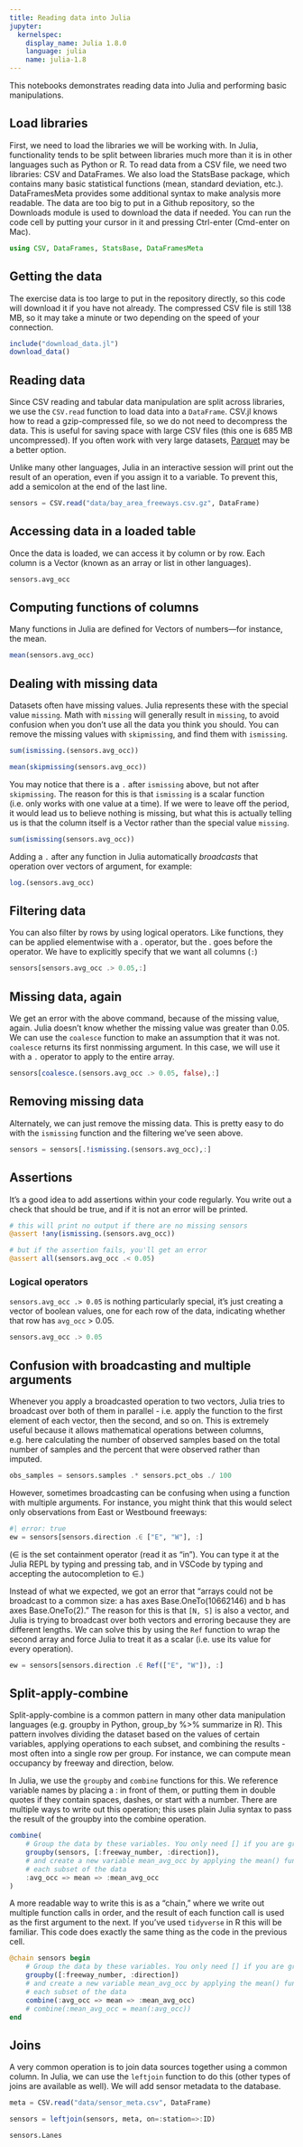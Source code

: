 ```yaml
---
title: Reading data into Julia
jupyter:
  kernelspec:
    display_name: Julia 1.8.0
    language: julia
    name: julia-1.8
---
```



This notebooks demonstrates reading data into Julia and performing basic manipulations.


## Load libraries

First, we need to load the libraries we will be working with. In Julia, functionality tends to be split between libraries much more than it is in other languages such as Python or R. To read data from a CSV file, we need two libraries: CSV and DataFrames. We also load the StatsBase package, which contains many basic statistical functions (mean, standard deviation, etc.). DataFramesMeta provides some additional syntax to make analysis more readable. The data are too big to put in a Github repository, so the Downloads module is used to download the data if needed. You can run the code cell by putting your cursor in it and pressing Ctrl-enter (Cmd-enter on Mac).

```julia
using CSV, DataFrames, StatsBase, DataFramesMeta
```

## Getting the data

The exercise data is too large to put in the repository directly, so this code will download it if you have not already. The compressed CSV file is still 138 MB, so it may take a minute or two depending on the speed of your connection.
```julia
include("download_data.jl")
download_data()
```

## Reading data

Since CSV reading and tabular data manipulation are split across libraries, we use the `CSV.read` function to load data into a `DataFrame`. CSV.jl knows how to read a gzip-compressed file, so we do not need to decompress the data. This is useful for saving space with large CSV files (this one is 685 MB uncompressed). If you often work with very large datasets, [Parquet](https://github.com/JuliaIO/Parquet.jl) may be a better option.

Unlike many other languages, Julia in an interactive session will print out the result of an operation, even if you assign it to a variable. To prevent this, add a semicolon at the end of the last line.

```julia
sensors = CSV.read("data/bay_area_freeways.csv.gz", DataFrame)
```

## Accessing data in a loaded table

Once the data is loaded, we can access it by column or by row. Each column is a Vector (known as an array or list in other languages).

```julia
sensors.avg_occ
```

## Computing functions of columns

Many functions in Julia are defined for Vectors of numbers—for instance, the mean.

```julia
mean(sensors.avg_occ)
```

## Dealing with missing data

Datasets often have missing values. Julia represents these with the special value `missing`. Math with `missing` will generally result in `missing`, to avoid confusion when you don't use all the data you think you should. You can remove the missing values with `skipmissing`, and find them with `ismissing`.

```julia
sum(ismissing.(sensors.avg_occ))
```

```julia
mean(skipmissing(sensors.avg_occ))
```

You may notice that there is a `.` after `ismissing` above, but not after `skipmissing`. The reason for this is that `ismissing` is a scalar function (i.e. only works with one value at a time). If we were to leave off the period, it would lead us to believe nothing is missing, but what this is actually telling us is that the column itself is a Vector rather than the special value `missing`.

```julia
sum(ismissing(sensors.avg_occ))
```

Adding a `.` after any function in Julia automatically _broadcasts_ that operation over vectors of argument, for example:

```julia
log.(sensors.avg_occ)
```

## Filtering data

You can also filter by rows by using logical operators. Like functions, they can be applied elementwise with a . operator, but the . goes before the operator. We have to explicitly specify that we want all columns (`:`)

```julia
sensors[sensors.avg_occ .> 0.05,:]
```

## Missing data, again

We get an error with the above command, because of the missing value, again. Julia doesn't know whether the missing value was greater than 0.05. We can use the `coalesce` function to make an assumption that it was not. `coalesce` returns its first nonmissing argument. In this case, we will use it with a `.` operator to apply to the entire array.

```julia
sensors[coalesce.(sensors.avg_occ .> 0.05, false),:]
```

## Removing missing data

Alternately, we can just remove the missing data. This is pretty easy to do with the `ismissing` function and the filtering we've seen above.

```julia
sensors = sensors[.!ismissing.(sensors.avg_occ),:]
```

## Assertions

It's a good idea to add assertions within your code regularly. You write out a check that should be true, and if it is not an error will be printed.

```julia
# this will print no output if there are no missing sensors
@assert !any(ismissing.(sensors.avg_occ))
```

```julia
# but if the assertion fails, you'll get an error
@assert all(sensors.avg_occ .< 0.05)
```

### Logical operators

`sensors.avg_occ .> 0.05` is nothing particularly special, it's just creating a vector of boolean values, one for each row of the data, indicating whether that row has `avg_occ` > 0.05.

```julia
sensors.avg_occ .> 0.05
```

## Confusion with broadcasting and multiple arguments

Whenever you apply a broadcasted operation to two vectors, Julia tries to broadcast over both of them in parallel - i.e. apply the function to the first element of each vector, then the second, and so on. This is extremely useful because it allows mathematical operations between columns, e.g. here calculating the number of observed samples based on the total number of samples and the percent that were observed rather than imputed.

```julia
obs_samples = sensors.samples .* sensors.pct_obs ./ 100
```

However, sometimes broadcasting can be confusing when using a function with multiple arguments. For instance, you might think that this would select only observations from East or Westbound freeways:

```julia
#| error: true
ew = sensors[sensors.direction .∈ ["E", "W"], :]
```

(∈ is the set containment operator (read it as "in"). You can type it at the Julia REPL by typing \in and pressing tab, and in VSCode by typing \in and accepting the autocompletion to ∈.)

Instead of what we expected, we got an error that "arrays could not be broadcast to a common size: a has axes Base.OneTo(10662146) and b has axes Base.OneTo(2)." The reason for this is that `[N, S]` is also a vector, and Julia is trying to broadcast over both vectors and erroring because they are different lengths. We can solve this by using the `Ref` function to wrap the second array and force Julia to treat it as a scalar (i.e. use its value for every operation).

```julia
ew = sensors[sensors.direction .∈ Ref(["E", "W"]), :]
```

## Split-apply-combine

Split-apply-combine is a common pattern in many other data manipulation languages (e.g. groupby in Python, group_by %>% summarize in R). This pattern involves dividing the dataset based on the values of certain variables, applying operations to each subset, and combining the results - most often into a single row per group. For instance, we can compute mean occupancy by freeway and direction, below.

In Julia, we use the `groupby` and `combine` functions for this. We reference variable names by placing a : in front of them, or putting them in double quotes if they contain spaces, dashes, or start with a number. There are multiple ways to write out this operation; this uses plain Julia syntax to pass the result of the groupby into the combine operation.

```julia
combine(
    # Group the data by these variables. You only need [] if you are grouping by multiple variables.
    groupby(sensors, [:freeway_number, :direction]),
    # and create a new variable mean_avg_occ by applying the mean() function to the avg_occ column in
    # each subset of the data
    :avg_occ => mean => :mean_avg_occ
)
```

A more readable way to write this is as a "chain," where we write out multiple function calls in order, and the result of each function call is used as the first argument to the next. If you've used `tidyverse` in R this will be familiar. This code does exactly the same thing as the code in the previous cell.

```julia
@chain sensors begin
    # Group the data by these variables. You only need [] if you are grouping by multiple variables.
    groupby([:freeway_number, :direction])
    # and create a new variable mean_avg_occ by applying the mean() function to the avg_occ column in
    # each subset of the data
    combine(:avg_occ => mean => :mean_avg_occ)
    # combine(:mean_avg_occ = mean(:avg_occ))
end
```

## Joins

A very common operation is to join data sources together using a common column. In Julia, we can use the `leftjoin` function to do this (other types of joins are available as well). We will add sensor metadata to the database.

```julia
meta = CSV.read("data/sensor_meta.csv", DataFrame)
```

```julia
sensors = leftjoin(sensors, meta, on=:station=>:ID)
```

```julia
sensors.Lanes
```

